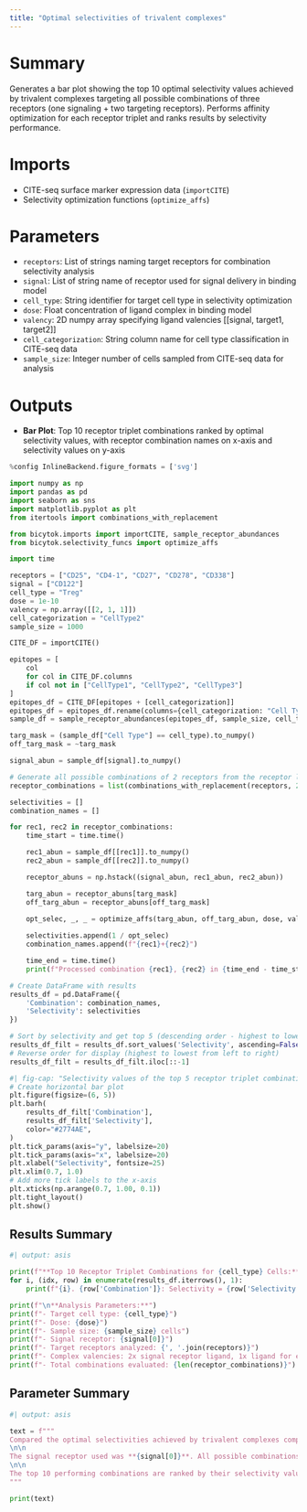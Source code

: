 ```yaml
---
title: "Optimal selectivities of trivalent complexes"
---
```


# Summary
Generates a bar plot showing the top 10 optimal selectivity values achieved by trivalent complexes targeting all possible combinations of three receptors (one signaling + two targeting receptors). Performs affinity optimization for each receptor triplet and ranks results by selectivity performance.

# Imports
- CITE-seq surface marker expression data (`importCITE`)
- Selectivity optimization functions (`optimize_affs`)

# Parameters
- `receptors`: List of strings naming target receptors for combination selectivity analysis
- `signal`: List of string name of receptor used for signal delivery in binding model
- `cell_type`: String identifier for target cell type in selectivity optimization
- `dose`: Float concentration of ligand complex in binding model
- `valency`: 2D numpy array specifying ligand valencies [[signal, target1, target2]]
- `cell_categorization`: String column name for cell type classification in CITE-seq data
- `sample_size`: Integer number of cells sampled from CITE-seq data for analysis

# Outputs
- **Bar Plot**: Top 10 receptor triplet combinations ranked by optimal selectivity values, with receptor combination names on x-axis and selectivity values on y-axis

```python
%config InlineBackend.figure_formats = ['svg']

import numpy as np
import pandas as pd
import seaborn as sns
import matplotlib.pyplot as plt
from itertools import combinations_with_replacement

from bicytok.imports import importCITE, sample_receptor_abundances
from bicytok.selectivity_funcs import optimize_affs

import time

receptors = ["CD25", "CD4-1", "CD27", "CD278", "CD338"]
signal = ["CD122"]
cell_type = "Treg"
dose = 1e-10
valency = np.array([[2, 1, 1]])
cell_categorization = "CellType2"
sample_size = 1000

CITE_DF = importCITE()

epitopes = [
    col
    for col in CITE_DF.columns
    if col not in ["CellType1", "CellType2", "CellType3"]
]
epitopes_df = CITE_DF[epitopes + [cell_categorization]]
epitopes_df = epitopes_df.rename(columns={cell_categorization: "Cell Type"})
sample_df = sample_receptor_abundances(epitopes_df, sample_size, cell_type)

targ_mask = (sample_df["Cell Type"] == cell_type).to_numpy()
off_targ_mask = ~targ_mask

signal_abun = sample_df[signal].to_numpy()

# Generate all possible combinations of 2 receptors from the receptor list (including same receptor twice)
receptor_combinations = list(combinations_with_replacement(receptors, 2))

selectivities = []
combination_names = []

for rec1, rec2 in receptor_combinations:
    time_start = time.time()

    rec1_abun = sample_df[[rec1]].to_numpy()
    rec2_abun = sample_df[[rec2]].to_numpy()

    receptor_abuns = np.hstack((signal_abun, rec1_abun, rec2_abun))

    targ_abun = receptor_abuns[targ_mask]
    off_targ_abun = receptor_abuns[off_targ_mask]

    opt_selec, _, _ = optimize_affs(targ_abun, off_targ_abun, dose, valencies=valency)
    
    selectivities.append(1 / opt_selec)
    combination_names.append(f"{rec1}+{rec2}")

    time_end = time.time()
    print(f"Processed combination {rec1}, {rec2} in {time_end - time_start:.2f} seconds")

# Create DataFrame with results
results_df = pd.DataFrame({
    'Combination': combination_names,
    'Selectivity': selectivities
})
```

```python
# Sort by selectivity and get top 5 (descending order - highest to lowest)
results_df_filt = results_df.sort_values('Selectivity', ascending=False).head(9)
# Reverse order for display (highest to lowest from left to right)
results_df_filt = results_df_filt.iloc[::-1]
```

```python
#| fig-cap: "Selectivity values of the top 5 receptor triplet combinations"
# Create horizontal bar plot
plt.figure(figsize=(6, 5))
plt.barh(
    results_df_filt['Combination'],
    results_df_filt['Selectivity'],
    color="#2774AE",
)
plt.tick_params(axis="y", labelsize=20)
plt.tick_params(axis="x", labelsize=20)
plt.xlabel("Selectivity", fontsize=25)
plt.xlim(0.7, 1.0)
# Add more tick labels to the x-axis
plt.xticks(np.arange(0.7, 1.00, 0.1))
plt.tight_layout()
plt.show()
```

## Results Summary
```python
#| output: asis

print(f"**Top 10 Receptor Triplet Combinations for {cell_type} Cells:**\n")
for i, (idx, row) in enumerate(results_df.iterrows(), 1):
    print(f"{i}. {row['Combination']}: Selectivity = {row['Selectivity']:.3f}")

print(f"\n**Analysis Parameters:**")
print(f"- Target cell type: {cell_type}")
print(f"- Dose: {dose}")
print(f"- Sample size: {sample_size} cells")
print(f"- Signal receptor: {signal[0]}")
print(f"- Target receptors analyzed: {', '.join(receptors)}")
print(f"- Complex valencies: 2x signal receptor ligand, 1x ligand for each of two target receptors")
print(f"- Total combinations evaluated: {len(receptor_combinations)}")
```

## Parameter Summary
```python
#| output: asis

text = f"""
Compared the optimal selectivities achieved by trivalent complexes composed of ligands for various relevant receptor combinations in the target cell type **{cell_type}** at doses of **{dose}**. The analysis was performed on **{sample_size}** cells sampled from the CITE-seq dataset.
\n\n
The signal receptor used was **{signal[0]}**. All possible combinations of two target receptors from the set **{', '.join(receptors)}** were evaluated, resulting in **{len(receptor_combinations)}** unique triplet combinations. The valencies of each complex were as follows: 2x signal receptor ligand, 1x ligand for each of the two target receptors.
\n\n
The top 10 performing combinations are ranked by their selectivity values, which represent the ratio of target cell binding to off-target cell binding after optimization of receptor-ligand affinities.
"""

print(text)
```
